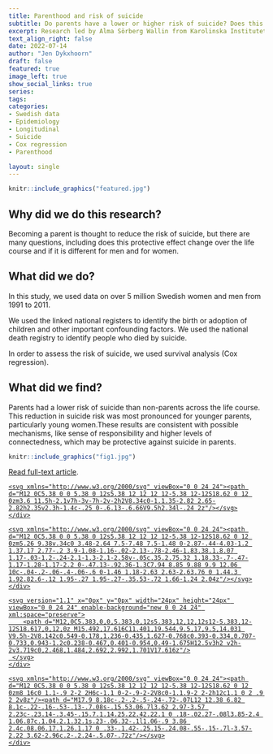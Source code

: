 ```yaml
---
title: Parenthood and risk of suicide
subtitle: Do parents have a lower or higher risk of suicide? Does this change over the life course? Is it different for females and males? 
excerpt: Research led by Alma Sörberg Wallin from Karolinska Institutet exploring if parenthood changed risk of suicide. 
text_align_right: false
date: 2022-07-14
author: "Jen Dykxhoorn"
draft: false
featured: true
image_left: true
show_social_links: true
series:
tags: 
categories:
- Swedish data
- Epidemiology
- Longitudinal
- Suicide
- Cox regression
- Parenthood

layout: single
---
```


```r
knitr::include_graphics("featured.jpg")
```

## Why did we do this research?
Becoming a parent is thought to reduce the risk of suicide, but there are many questions, including does this protective effect change over the life course and if it is different for men and for women.


## What did we do? 
In this study, we used data on over 5 million Swedish women and men from 1991 to 2011.

We used the linked national registers to identify the birth or adoption of children and other important confounding factors. We used the national death registry to identify people who died by suicide. 

In order to assess the risk of suicide, we used survival analysis (Cox regression).

## What did we find? 
Parents had a lower risk of suicide than non-parents across the life course. This reduction in suicide risk was most pronounced for younger parents, particularly young women.These results are consistent with possible mechanisms, like sense of responsibility and higher levels of connectedness, which may be protective against suicide in parents.

```r
knitr::include_graphics("fig1.jpg")
```


[Read full-text article](https://link.springer.com/article/10.1007/s00127-022-02321-y#Fig2). 


<!-- Sharingbutton Facebook -->
<a class="resp-sharing-button__link" href="https://facebook.com/sharer/sharer.php?u=http%3A%2F%2Fsharingbuttons.io" target="_blank" rel="noopener" aria-label="">
  <div class="resp-sharing-button resp-sharing-button--facebook resp-sharing-button--small"><div aria-hidden="true" class="resp-sharing-button__icon resp-sharing-button__icon--solidcircle">
    <svg xmlns="http://www.w3.org/2000/svg" viewBox="0 0 24 24"><path d="M12 0C5.38 0 0 5.38 0 12s5.38 12 12 12 12-5.38 12-12S18.62 0 12 0zm3.6 11.5h-2.1v7h-3v-7h-2v-2h2V8.34c0-1.1.35-2.82 2.65-2.82h2.35v2.3h-1.4c-.25 0-.6.13-.6.66V9.5h2.34l-.24 2z"/></svg>
    </div>
  </div>
</a>

<!-- Sharingbutton Twitter -->
<a class="resp-sharing-button__link" href="https://twitter.com/intent/tweet/?text=Super%20fast%20and%20easy%20Social%20Media%20Sharing%20Buttons.%20No%20JavaScript.%20No%20tracking.&amp;url=http%3A%2F%2Fsharingbuttons.io" target="_blank" rel="noopener" aria-label="">
  <div class="resp-sharing-button resp-sharing-button--twitter resp-sharing-button--small"><div aria-hidden="true" class="resp-sharing-button__icon resp-sharing-button__icon--solidcircle">
    <svg xmlns="http://www.w3.org/2000/svg" viewBox="0 0 24 24"><path d="M12 0C5.38 0 0 5.38 0 12s5.38 12 12 12 12-5.38 12-12S18.62 0 12 0zm5.26 9.38v.34c0 3.48-2.64 7.5-7.48 7.5-1.48 0-2.87-.44-4.03-1.2 1.37.17 2.77-.2 3.9-1.08-1.16-.02-2.13-.78-2.46-1.83.38.1.8.07 1.17-.03-1.2-.24-2.1-1.3-2.1-2.58v-.05c.35.2.75.32 1.18.33-.7-.47-1.17-1.28-1.17-2.2 0-.47.13-.92.36-1.3C7.94 8.85 9.88 9.9 12.06 10c-.04-.2-.06-.4-.06-.6 0-1.46 1.18-2.63 2.63-2.63.76 0 1.44.3 1.92.82.6-.12 1.95-.27 1.95-.27-.35.53-.72 1.66-1.24 2.04z"/></svg>
    </div>
  </div>
</a>

<!-- Sharingbutton Tumblr -->
<a class="resp-sharing-button__link" href="https://www.tumblr.com/widgets/share/tool?posttype=link&amp;title=Super%20fast%20and%20easy%20Social%20Media%20Sharing%20Buttons.%20No%20JavaScript.%20No%20tracking.&amp;caption=Super%20fast%20and%20easy%20Social%20Media%20Sharing%20Buttons.%20No%20JavaScript.%20No%20tracking.&amp;content=http%3A%2F%2Fsharingbuttons.io&amp;canonicalUrl=http%3A%2F%2Fsharingbuttons.io&amp;shareSource=tumblr_share_button" target="_blank" rel="noopener" aria-label="">
  <div class="resp-sharing-button resp-sharing-button--tumblr resp-sharing-button--small"><div aria-hidden="true" class="resp-sharing-button__icon resp-sharing-button__icon--solidcircle">
    <svg version="1.1" x="0px" y="0px" width="24px" height="24px" viewBox="0 0 24 24" enable-background="new 0 0 24 24" xml:space="preserve">
        <path d="M12,0C5.383,0,0,5.383,0,12s5.383,12,12,12s12-5.383,12-12S18.617,0,12,0z M15.492,17.616C11.401,19.544,9.5,17,9.5,14.031 V9.5h-2V8.142c0.549-0.178,1.236-0.435,1.627-0.768c0.393-0.334,0.707-0.733,0.943-1.2c0.238-0.467,0.401-0.954,0.49-1.675H12.5v3h2 v2h-2v3.719c0,2.468,1.484,2.692,2.992,1.701V17.616z"/>
     </svg>
    </div>
  </div>
</a>

<!-- Sharingbutton E-Mail -->
<a class="resp-sharing-button__link" href="mailto:?subject=Super%20fast%20and%20easy%20Social%20Media%20Sharing%20Buttons.%20No%20JavaScript.%20No%20tracking.&amp;body=http%3A%2F%2Fsharingbuttons.io" target="_self" rel="noopener" aria-label="">
  <div class="resp-sharing-button resp-sharing-button--email resp-sharing-button--small"><div aria-hidden="true" class="resp-sharing-button__icon resp-sharing-button__icon--solidcircle">
    <svg xmlns="http://www.w3.org/2000/svg" viewBox="0 0 24 24"><path d="M12 0C5.38 0 0 5.38 0 12s5.38 12 12 12 12-5.38 12-12S18.62 0 12 0zm8 16c0 1.1-.9 2-2 2H6c-1.1 0-2-.9-2-2V8c0-1.1.9-2 2-2h12c1.1 0 2 .9 2 2v8z"/><path d="M17.9 8.18c-.2-.2-.5-.24-.72-.07L12 12.38 6.82 8.1c-.22-.16-.53-.13-.7.08s-.15.53.06.7l3.62 2.97-3.57 2.23c-.23.14-.3.45-.15.7.1.14.25.22.42.22.1 0 .18-.02.27-.08l3.85-2.4 1.06.87c.1.04.2.1.32.1s.23-.06.32-.1l1.06-.9 3.86 2.4c.08.06.17.1.26.1.17 0 .33-.1.42-.25.15-.24.08-.55-.15-.7l-3.57-2.22 3.62-2.96c.2-.2.24-.5.07-.72z"/></svg>
    </div>
  </div>
</a>

